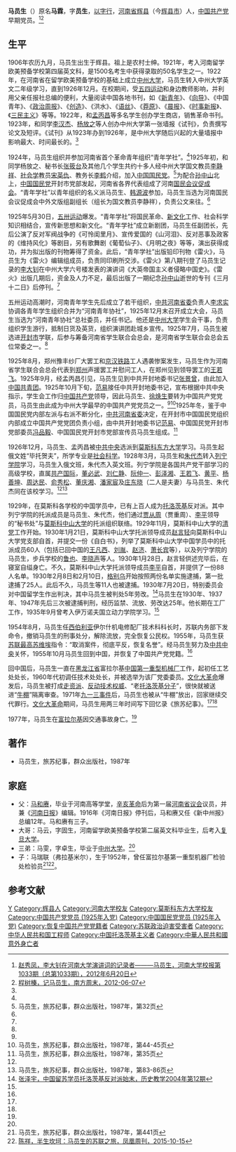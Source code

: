 '''马员生'''（{{bd|1906年||1977年|}}）原名'''马霖'''，字'''员生'''，[[以字行|以字行]]，[[河南省|河南省]][[辉县|辉县]]（今[[辉县市|辉县市]]）人，[[中国共产党|中国共产党]]早期党员。<ref name=zhao>[http://henu.cuepa.cn/show_more.php?tkey=&bkey=&doc_id=677186 赵秀凤，李大钊在河南大学演讲词的记录者———马员生，河南大学校报第1033期（总第1033期），2012年6月20日]</ref><ref name=nfzm>[http://www.infzm.com/content/76724 程树榛，记马员生，南方周末，2012-06-07]</ref>

==生平==
1906年农历九月，马员生出生于辉县。祖上是农村士绅。1921年，考入河南留学欧美预备学校第四届英文科，是1500名考生中获得录取的50名学生之一。1922年，在河南省在留学欧美预备学校的基础上成立[[河南大学|中州大学]]，马员生转入中州大学英文二年级学习，直到1926年12月。在校期间，受[[五四运动|五四运动]]和身边教师影响，并利用父亲任报社总编的便利，大量阅读中国各地书刊，如《[[新青年|新青年]]》、《[[向导|向导]]》、《中国青年》、《[[政治周报|政治周报]]》、《[[创造|创造]]》、《洪水》、《[[语丝|语丝]]》、《[[莽原|莽原]]》、《[[晨报|晨报]]》、《[[时事新报|时事新报]]》、《[[三民主义|三民主义]]》等等。1922年，和[[孟丙昌|孟丙昌]]等多名学生创办学生商店，销售革命书刊。1923年，和同学[[李汉杰|李汉杰]]、[[杨放之|杨放之]]等人创办中州大学第一张墙报《试刊》，负责撰写论文及短评。《试刊》从1923年办到1926年，是中州大学随后兴起的大量墙报中影响最大、时间最长的。<ref name=zhao/>

1924年，马员生组织并参加河南省首个革命青年组织“青年学社”。<ref name=zhao/>1925年初，和同学杨放之、秘书长[[张筱台|张筱台]]及其他几个学生共约十多人经中州大学国文教员[[李静祥|李静祥]]、[[社会学|社会学]]教员[[宋英仇|宋英仇]]、教务长[[李鹤|李鹤]]介绍，加入[[中国国民党|中国国民党]]。<ref>马员生，旅苏纪事，群众出版社，1987年，第32页</ref>为配合[[孙中山|孙中山]]北上，[[中国国民党|中国国民党]]开封市党部发起，河南省各界代表组成了河南[[国民会议促成会|国民会议促成会]]。“青年学社”以青年组织的名义派马员生、[[韩源波|韩源波]]参加，马员生当选为河南国民会议促成会中外文版组副组长（组长为国文教员李静祥），负责公文来往。<ref name=zhao/>

1925年5月30日，[[五卅运动|五卅运动]]爆发。“青年学社”将国民革命、[[新文化运动|新文化]]工作、社会科学知识相结合，宣传新思想和新文化。“青年学社”成立新剧团，马员生任副团长，先后公演了反对军阀战争的《可怜闺里月》、宣传爱国的《山河泪》、反对恶事及政客的《维持风化》等剧目，另有歌舞剧《葡萄仙子》、《月明之夜》等等，演出获得成功，并为拟出版的刊物筹得了资金。此后，“青年学社”出版铅印刊物《雷火》，马员生为《雷火》编辑组成员，负责同印刷所交涉。《雷火》第八期刊登了马员生记录的[[李大钊|李大钊]]在中州大学六号楼发表的演讲词《大英帝国主义者侵略中国史》。《雷火》出版几期后，资金及人力不足，最后出版了一期纪念[[孙中山|孙中山]]逝世的专刊《三月十二日》后停刊。<ref name=zhao/>

五卅运动高潮时，河南青年学生先后成立了若干组织，[[中共河南省委|中共河南省委]]负责人[[李求实|李求实]]协调各青年学生组织合并为“河南青年协社”，1925年12月末召开成立大会，马员生当选为“河南青年协社”总社委员，并任书记。他还是[[中州大学|中州大学]]学生会干事，负责组织学生游行，抵制日货及英货，组织演讲团赴城乡宣传。1925年7月，马员生被选进[[开封市|开封市]]学联，后参与筹备河南省学生联合会总会，是河南省学生联合会总会五位常委之一。<ref name=zhao/>

1925年8月，郑州豫丰纱厂大罢工和[[京汉铁路|京汉铁路]]工人遇袭惨案发生，马员生作为河南省学生联合会总会代表到[[郑州|郑州]]声援罢工并慰问工人，在郑州见到领导罢工的[[王若飞|王若飞]]。1925年9月，经孟丙昌引见，马员生见到中共开封地委书记[[张景曾|张景曾]]，由此加入[[中国共青团|中国共青团]]。1925年10月下旬，[[范易|范易]]接任中共开封地委书记，宣布根据中共中央指示，学生会工作归[[中国共产党|中国共产党]]领导，因此马员生、[[徐焕生|徐焕生]]要转为中国共产党党员，马员生由此成为中州大学最早的中国共产党党员之一。<ref name=zhao/><ref>马员生，旅苏纪事，群众出版社，1987年，第44-45页</ref>1925年冬，鉴于中国国民党内部左派与右派不断分化，[[中共河南省委|中共河南省委]]决定，在开封市中国国民党组织内部成立中国共产党党团负责小组，由中共开封地委书记[[范易|范易]]、中国国民党开封市党部委员[[冯品毅|冯品毅]]、中国国民党开封市党部宣传员马员生组成。<ref>马员生，旅苏纪事，群众出版社，1987年，第35页</ref>

1926年12月，马员生、孟丙昌被[[中共中央|中共中央]]选派到[[莫斯科东方大学|莫斯科东方大学]]学习。马员生起俄文姓“毕托贺夫”，所学专业是[[社会科学|社会科学]]。1928年3月，马员生和[[朱代杰|朱代杰]]转入[[列宁学院|列宁学院]]学习，马员生入俄文班，朱代杰入英文班。列宁学院是各国共产党干部学习的高级学校，直属[[共产国际|共产国际]]，[[董必武|董必武]]、[[刘仁静|刘仁静]]、[[阮仲一|阮仲一]]、[[彭泽湘|彭泽湘]]、[[王若飞|王若飞]]、[[黄平_(中共中央候补委员)|黄平]]、[[杨善坤|杨善坤]]、[[周达民|周达民]]、[[俞秀松|俞秀松]]、[[董庆湘|董庆湘]]、[[潘家宸|潘家宸]]及[[庄东晓|庄东晓]]（二人是夫妻）与马员生、朱代杰同在该校学习。<ref name=zhao/><ref>马员生，旅苏纪事，群众出版社，1987年，第83-86页</ref>

1929年，在莫斯科各学校的中国学员中，已有上百人成为[[托洛茨基|托洛茨基]]反对派。其中列宁学院的托派成员是马员生、朱代杰，他们通过[[贾从周|贾从周]]（贾重周）、[[李平|李平]]领导的“秘书处”与[[莫斯科中山大学|莫斯科中山大学]]的托派组织联络。1929年11月，莫斯科中山大学的[[联共（布）清党|清党]]工作开始。1930年1月21日，莫斯科中山大学托派领导成员[[赵言轻|赵言轻]]向莫斯科中山大学党支部自首，并提交一份《自白书》，列举了莫斯科中山大学中国学员中的托派成员60人（包括已回中国的[[王凡西|王凡西]]、[[刘胤|刘胤]]、[[赵济|赵济]]、[[萧长宾|萧长宾]]等），以及列宁学院的马员生，步兵学校的[[鲁也|鲁也]]、[[李晓声|李晓声]]等人。1930年1月28日，赵言轻供述完毕后，在寝室自缢身亡。不久，莫斯科中山大学托派领导成员[[李平|李平]]自首，并提供了一份88人名单。1930年2月8日和2月10日，[[格别乌|格别乌]]开始按照两份名单实施逮捕，第一批逮捕了25人。此后不久，马员生等11人也被逮捕。1930年7月20日，特别委员会对中国留学生作出判决，其中马员生被判处5年劳改。<ref name=zzy>[http://www.historyteaching.cn/lsjx/show.asp?id=636 张泽宇，中国留苏学员托洛茨基反对派始末，历史教学2004年第12期]</ref>马员生在1930年、1937年、1947年先后三次被逮捕判刑，经历监禁、流放、劳改达25年。他长期在工厂工作，1935年9月曾考入伊万诺夫国立动力学院学习。<ref name=zhao/>

1954年8月，马员生任[[西伯利亚|西伯利亚]]伊尔什机电修配厂技术科科长时，苏联内务部下发命令，撤销马员生的刑事处分，解除流放，完全恢复公民权。1955年，马员生获[[苏联最高苏维埃|苏联最高苏维埃]]指令：“取消案件，彻底平反，恢复名誉”。经马员生努力及[[中共中央|中共中央]]关怀，1955年10月马员生回到中国，并恢复了中国共产党党籍。<ref name=zhao/>

回中国后，马员生一直在[[黑龙江省|黑龙江省]]富拉尔基[[中国第一重型机械集团公司|中国第一重型机械厂]]工作，起初任工艺处处长，1960年代初调任技术处处长，并被选举为该厂党委委员。[[文化大革命|文化大革命]]爆发后，马员生被打成[[走资派|走资派]]、[[反动学术权威|反动技术权威]]、“老[[托派|托洛茨基分子]]”，很快就被送进“[[牛棚_(文革用语)|牛棚]]”隔离审查。1971年[[九一三事件|九一三事件]]后，马员生也被从“牛棚”放出，回家继续交代罪行。[[文化大革命|文化大革命]]期间，马员生用两三年时间写下回忆录《旅苏纪事》。<ref name=zhao/><ref name=nfzm/>

1977年，马员生在[[富拉尔基|富拉尔基]]因交通事故身亡。<ref name=zhao/>

==著作==
*马员生，旅苏纪事，群众出版社，1987年

==家庭==
*父：[[马和赓|马和赓]]，毕业于河南高等学堂，[[辛亥革命|辛亥革命]]后为第一届[[河南省议会|河南省议会]]议员，并兼《[[河南日报|河南日报]]》编辑。1916年《河南日报》停刊后，马和赓又任《新中州报》总编12年。马和赓有三子。
*大哥：马云，字固生，河南留学欧美预备学校第二届英文科毕业生，后考入[[复旦大学|复旦大学]]。
*三弟：马雯，字卓生，毕业于[[河南大学|中州大学]]。<ref name=zhao/>
*子：马瑞联（弗拉基米尔），生于1952年，曾任富拉尔基第一重型机器厂检验处检验员<ref>马员生，旅苏纪事，群众出版社，1987年，第441页</ref><ref name=chen>[http://www.ifengweekly.com/detil.php?id=2297 陈祥，半生坎坷：马员生的苏联之旅，凤凰周刊，2015-10-15]</ref>。

==参考文献==
{{Reflist|3}}

{{DEFAULTSORT:Ma马}}
[[Category:马姓|Y]]
[[Category:辉县人|Category:辉县人]]
[[Category:河南大学校友|Category:河南大学校友]]
[[Category:莫斯科东方大学校友|Category:莫斯科东方大学校友]]
[[Category:中国共产党党员_(1925年入党)|Category:中国共产党党员 (1925年入党)]]
[[Category:中国国民党党员_(1925年入党)|Category:中国国民党党员 (1925年入党)]]
[[Category:恢复中国共产党党籍者|Category:恢复中国共产党党籍者]]
[[Category:苏联政治迫害受害者|Category:苏联政治迫害受害者]]
[[Category:中华人民共和国工程师|Category:中华人民共和国工程师]]
[[Category:中国托洛茨基主义者|Category:中国托洛茨基主义者]]
[[Category:中華人民共和國意外身亡者|Category:中華人民共和國意外身亡者]]